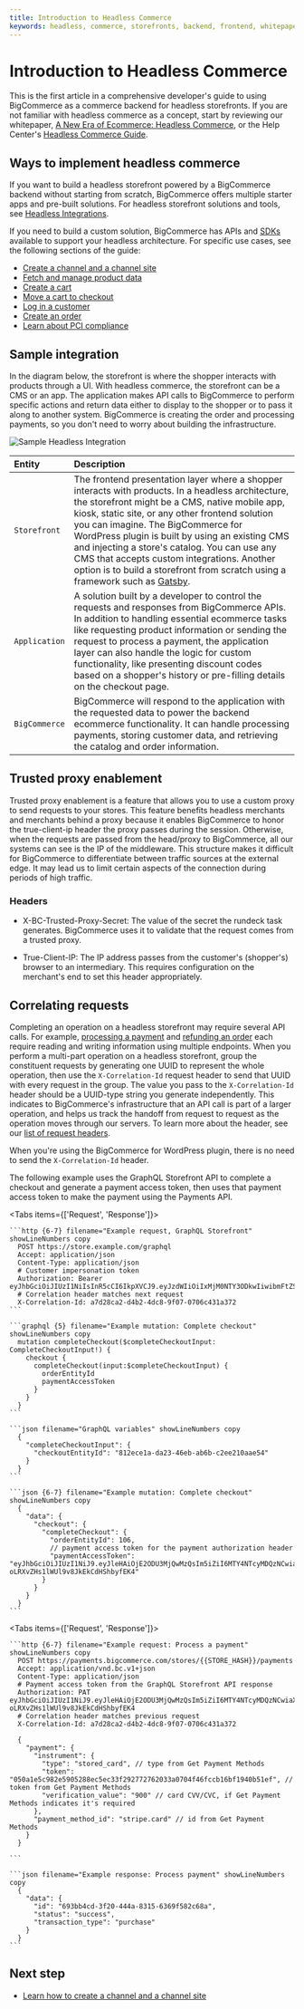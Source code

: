 ```yaml
---
title: Introduction to Headless Commerce
keywords: headless, commerce, storefronts, backend, frontend, whitepaper, api, sdk, 
---
```


# Introduction to Headless Commerce

This is the first article in a comprehensive developer's guide to using BigCommerce as a commerce backend for headless storefronts. If you are not familiar with headless commerce as a concept, start by reviewing our whitepaper, [A New Era of Ecommerce: Headless Commerce](https://www.bigcommerce.com/new-era-headless-caas/), or the Help Center's [Headless Commerce Guide](https://support.bigcommerce.com/s/article/The-Headless-Approach).

## Ways to implement headless commerce

If you want to build a headless storefront powered by a BigCommerce backend without starting from scratch, BigCommerce offers multiple starter apps and pre-built solutions. For headless storefront solutions and tools, see [Headless Integrations](/tools-resources#headless-integrations).

If you need to build a custom solution, BigCommerce has APIs and [SDKs](/tools-resources#sdks) available to support your headless architecture. For specific use cases, see the following sections of the guide:

* [Create a channel and a channel site](/docs/storefront/headless/channels)
* [Fetch and manage product data](/docs/storefront/headless/products)
* [Create a cart](/docs/storefront/headless/cart-checkout/carts)
* [Move a cart to checkout](/docs/storefront/headless/cart-checkout/checkout)
* [Log in a customer](/docs/storefront/headless/customers)
* [Create an order](/docs/storefront/headless/orders)
* [Learn about PCI compliance](/docs/storefront/headless/pci-compliance)

## Sample integration

In the diagram below, the storefront is where the shopper interacts with products through a UI. With headless commerce, the storefront can be a CMS or an app. The application makes API calls to BigCommerce to perform specific actions and return data either to display to the shopper or to pass it along to another system. BigCommerce is creating the order and processing payments, so you don't need to worry about building the infrastructure.

![Sample Headless Integration](https://storage.googleapis.com/bigcommerce-production-dev-center/images/developers-guide-to-headless-01.png "Sample Headless Integration")

| Entity | Description |
|:-------|:------------|
| `Storefront` | The frontend presentation layer where a shopper interacts with products. In a headless architecture, the storefront might be a CMS, native mobile app, kiosk, static site, or any other frontend solution you can imagine. The BigCommerce for WordPress plugin is built by using an existing CMS and injecting a store's catalog. You can use any CMS that accepts custom integrations. Another option is to build a storefront from scratch using a framework such as [Gatsby](https://www.bigcommerce.com/blog/flexible-headless-commerce-solutions/#overview-of-bigcommerce-for-react-gatsby). |
| `Application` | A solution built by a developer to control the requests and responses from BigCommerce APIs. In addition to handling essential ecommerce tasks like requesting product information or sending the request to process a payment, the application layer can also handle the logic for custom functionality, like presenting discount codes based on a shopper's history or pre-filling details on the checkout page. |
| `BigCommerce` | BigCommerce will respond to the application with the requested data to power the backend ecommerce functionality. It can handle processing payments, storing customer data, and retrieving the catalog and order information. |

## Trusted proxy enablement

Trusted proxy enablement is a feature that allows you to use a custom proxy to send requests to your stores. This feature benefits headless merchants and merchants behind a proxy because it enables BigCommerce to honor the true-client-ip header the proxy passes during the session. Otherwise, when the requests are passed from the head/proxy to BigCommerce, all our systems can see is the IP of the middleware. This structure makes it difficult for BigCommerce to differentiate between traffic sources at the external edge. It may lead us to limit certain aspects of the connection during periods of high traffic.

### Headers

* X-BC-Trusted-Proxy-Secret: The value of the secret the rundeck task generates. BigCommerce uses it to validate that the request comes from a trusted proxy.

* True-Client-IP: The IP address passes from the customer's (shopper's) browser to an intermediary. This requires configuration on the merchant's end to set this header appropriately.

## Correlating requests

Completing an operation on a headless storefront may require several API calls. For example, [processing a payment](/docs/store-operations/payments) and [refunding an order](/docs/store-operations/orders/refunds) each require reading and writing information using multiple endpoints. When you perform a multi-part operation on a headless storefront, group the constituent requests by generating one UUID to represent the whole operation, then use the `X-Correlation-Id` request header to send that UUID with every request in the group. The value you pass to the `X-Correlation-Id` header should be a UUID-type string you generate independently. This indicates to BigCommerce's infrastructure that an API call is part of a larger operation, and helps us track the handoff from request to request as the operation moves through our servers. To learn more about the header, see our [list of request headers](/docs/start/about#bigcommerce-specific-request-headers).


When you're using the BigCommerce for WordPress plugin, there is no need to send the `X-Correlation-Id` header.

The following example uses the GraphQL Storefront API to complete a checkout and generate a payment access token, then uses that payment access token to make the payment using the Payments API.

<Tabs items={['Request', 'Response']}>
  <Tab>

    ```http {6-7} filename="Example request, GraphQL Storefront" showLineNumbers copy
      POST https://store.example.com/graphql
      Accept: application/json
      Content-Type: application/json
      # Customer impersonation token
      Authorization: Bearer eyJhbGciOiJIUzI1NiIsInR5cCI6IkpXVCJ9.eyJzdWIiOiIxMjM0NTY3ODkwIiwibmFtZSI6IkpvaG4gRG9lIiwiaWF0IjoxNTE2MjM5MDIyfQ.SflKxwRJSMeKKF2QT4fwpMeJf36POk6yJV_adQssw5c
      # Correlation header matches next request
      X-Correlation-Id: a7d28ca2-d4b2-4dc8-9f07-0706c431a372
    ```
    
    ```graphql {5} filename="Example mutation: Complete checkout" showLineNumbers copy
      mutation completeCheckout($completeCheckoutInput: CompleteCheckoutInput!) {
        checkout {
          completeCheckout(input:$completeCheckoutInput) {
            orderEntityId
            paymentAccessToken
          }
        }
      }
    ```

    ```json filename="GraphQL variables" showLineNumbers copy
      {
        "completeCheckoutInput": {
          "checkoutEntityId": "812ece1a-da23-46eb-ab6b-c2ee210aae54"
        }
      }
    ```
  </Tab>
  <Tab>
    
    ```json {6-7} filename="Example mutation: Complete checkout" showLineNumbers copy
      {
        "data": {
          "checkout": {
            "completeCheckout": {
              "orderEntityId": 106,
              // payment access token for the payment authorization header
              "paymentAccessToken": "eyJhbGciOiJIUzI1NiJ9.eyJleHAiOjE2ODU3MjQwMzQsIm5iZiI6MTY4NTcyMDQzNCwiaXNzIjoicGF5bWVudHMuYmlnY29tbWVyY2UuY29tIiwic3ViIjoidmpid3FiYWJwMSIsImp0aSI6IjAzODU3ODk2LTdkY2YtNDIzNi04OTQ5LWU0MjcyYWU3ZGZjMSIsImlhdCI6MTY4NTcyMDQzNCwiZGF0YSI6eyJzdG9yZV9pZCI6IjEwMDI4ODA3NDYiLCJvcmRlcl9pZCI6IjEwNiIsImFtb3VudCI6MjUwMCwiY3VycmVuY3kiOiJVU0QifX0.iiJ96cYKtk2-oLRXvZHs1lWUl9v8JkEkCdHShbyfEK4"
            }
          }
        }
      }
    ```
  </Tab>
</Tabs>

<Tabs items={['Request', 'Response']}>
  <Tab>

    ```http {6-7} filename="Example request: Process a payment" showLineNumbers copy
      POST https://payments.bigcommerce.com/stores/{{STORE_HASH}}/payments
      Accept: application/vnd.bc.v1+json
      Content-Type: application/json
      # Payment access token from the GraphQL Storefront API response
      Authorization: PAT eyJhbGciOiJIUzI1NiJ9.eyJleHAiOjE2ODU3MjQwMzQsIm5iZiI6MTY4NTcyMDQzNCwiaXNzIjoicGF5bWVudHMuYmlnY29tbWVyY2UuY29tIiwic3ViIjoidmpid3FiYWJwMSIsImp0aSI6IjAzODU3ODk2LTdkY2YtNDIzNi04OTQ5LWU0MjcyYWU3ZGZjMSIsImlhdCI6MTY4NTcyMDQzNCwiZGF0YSI6eyJzdG9yZV9pZCI6IjEwMDI4ODA3NDYiLCJvcmRlcl9pZCI6IjEwNiIsImFtb3VudCI6MjUwMCwiY3VycmVuY3kiOiJVU0QifX0.iiJ96cYKtk2-oLRXvZHs1lWUl9v8JkEkCdHShbyfEK4
      # Correlation header matches previous request
      X-Correlation-Id: a7d28ca2-d4b2-4dc8-9f07-0706c431a372

      {
        "payment": {
          "instrument": {
            "type": "stored_card", // type from Get Payment Methods
            "token": "050a1e5c982e5905288ec5ec33f292772762033a0704f46fccb16bf1940b51ef", // token from Get Payment Methods
            "verification_value": "900" // card CVV/CVC, if Get Payment Methods indicates it's required
          },
          "payment_method_id": "stripe.card" // id from Get Payment Methods
        }
      }

    ```
    
  </Tab>
  <Tab>
    
    ```json filename="Example response: Process payment" showLineNumbers copy
      {
        "data": {
          "id": "693bb4cd-3f20-444a-8315-6369f582c68a",
          "status": "success",
          "transaction_type": "purchase"
        }
      }
    ```

  </Tab>
</Tabs>

## Next step

- [Learn how to create a channel and a channel site](/docs/storefront/headless/channels)
